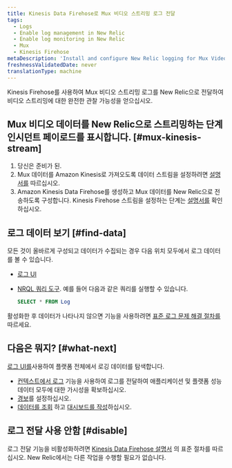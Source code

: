 ```yaml
---
title: Kinesis Data Firehose로 Mux 비디오 스트리밍 로그 전달
tags:
  - Logs
  - Enable log management in New Relic
  - Enable log monitoring in New Relic
  - Mux
  - Kinesis Firehose
metaDescription: 'Install and configure New Relic logging for Mux Video Streaming via Amazon Kinesis Data Firehose, so you can use our enhanced log management capabilities.'
freshnessValidatedDate: never
translationType: machine
---
```


Kinesis Firehose를 사용하여 Mux 비디오 스트리밍 로그를 New Relic으로 전달하여 비디오 스트리밍에 대한 완전한 관찰 가능성을 얻으십시오.

## Mux 비디오 데이터를 New Relic으로 스트리밍하는 단계 인시던트 페이로드를 표시합니다. [#mux-kinesis-stream]

1. 당신은 <InlinePopover type="licenseKey"/>준비가 된.
2. Mux 데이터를 Amazon Kinesis로 가져오도록 데이터 스트림을 설정하려면 [설명서를](https://docs.mux.com/guides/system/export-amazon-kinesis-data-streams) 따르십시오.
3. Amazon Kinesis Data Firehose를 생성하고 Mux 데이터를 New Relic으로 전송하도록 구성합니다. Kinesis Firehose 스트림을 설정하는 단계는 [설명서를](/docs/logs/forward-logs/stream-logs-using-kinesis-data-firehose/) 확인하십시오.

## 로그 데이터 보기 [#find-data]

모든 것이 올바르게 구성되고 데이터가 수집되는 경우 다음 위치 모두에서 로그 데이터를 볼 수 있습니다.

* [로그 UI](https://one.newrelic.com/launcher/logger.log-launcher)

* [NRQL 쿼리 도구](/docs/chart-builder/use-chart-builder/choose-data/use-advanced-nrql-mode-specify-data). 예를 들어 다음과 같은 쿼리를 실행할 수 있습니다.

  ```sql
  SELECT * FROM Log
  ```

활성화한 후 데이터가 나타나지 않으면 <InlinePopover type="logs"/>기능을 사용하려면 [표준 로그 문제 해결 절차를](/docs/logs/log-management/troubleshooting/no-log-data-appears-ui/) 따르세요.

## 다음은 뭐지? [#what-next]

[로그 UI를](/docs/logs/log-management/ui-data/use-logs-ui/)사용하여 플랫폼 전체에서 로깅 데이터를 탐색합니다.

* [컨텍스트에서 로그](/docs/logs/enable-log-management-new-relic/configure-logs-context/configure-logs-context-apm-agents/) 기능을 사용하여 로그를 전달하여 애플리케이션 및 플랫폼 성능 데이터 모두에 대한 가시성을 확보하십시오.
* [경보](/docs/alerts-applied-intelligence/new-relic-alerts/alert-conditions/create-alert-conditions/)를 설정하십시오.
* [데이터를 조회](/docs/query-your-data/explore-query-data/get-started/introduction-querying-new-relic-data/) 하고 [대시보드를 작성](/docs/query-your-data/explore-query-data/dashboards/introduction-dashboards/)하십시오.

## 로그 전달 사용 안함 [#disable]

로그 전달 기능을 비활성화하려면 [Kinesis Data Firehose 설명서](https://docs.aws.amazon.com/firehose/latest/dev/basic-create.html) 의 표준 절차를 따르십시오. New Relic에서는 다른 작업을 수행할 필요가 없습니다.
